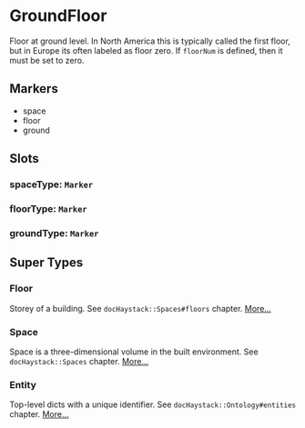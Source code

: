 # GroundFloor
Floor at ground level.  In North America this is typically called
the first floor, but in Europe its often labeled as floor zero.
If `floorNum` is defined, then it must be set to zero.
## Markers
- space
- floor
- ground

## Slots

### spaceType: `Marker`

### floorType: `Marker`

### groundType: `Marker`


## Super Types
### Floor
Storey of a building.  See `docHaystack::Spaces#floors` chapter. 
[More...](./Floor)

### Space
Space is a three-dimensional volume in the built environment.
See `docHaystack::Spaces` chapter. 
[More...](./Space)

### Entity
Top-level dicts with a unique identifier.
See `docHaystack::Ontology#entities` chapter. 
[More...](./Entity)


